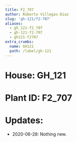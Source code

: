 ```yaml
---
title: F2_707
author: Roberto Villegas-Diaz
slug: 'gh-121/f2-707'
aliases:
  - gh_121-f2_707
  - gh-121-f2-707
  - gh121-f2707
extra_crumbs:
  name: GH121
  path: /label/gh-121
---
```


# **House**: GH_121
# **Plant ID**: F2_707
# **Updates**: 
 - 2020-06-28: Nothing new.
